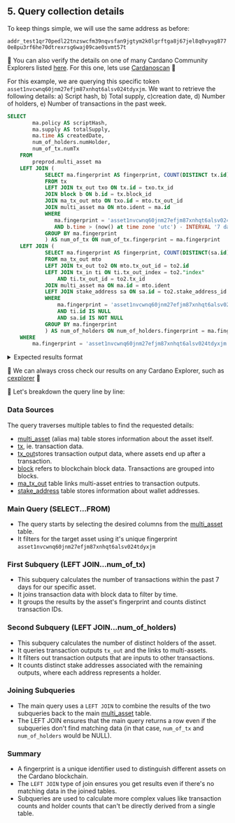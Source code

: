
## 5. Query collection details

To keep things simple, we will use the same address as before: 

`addr_test1qr70pedl22tnzswcfm39nqvsfan9jgtym2k0lgrftga8j67jel8q0vyag8770e8pu3rf6he70dtrexrsg6waj09cae0svmt57t`

🔎 You can also verify the details on one of many Cardano Community Explorers listed [here](https://explorer.cardano.org/en/). For this one, lets use [Cardanoscan](https://preprod.cardanoscan.io/address/00fcf0e5bf52973141d84ee25981904f66592164daacffa0695a3a796bd2cfce07b09d41fde7e4e1e4469d5f3e7b563c9870469dd93cb8ee5f) 🎯

For this example, we are querying this specific token `asset1nvcwnq60jnm27efjm87xnhqt6alsv024tdyxjm`. We want to retrieve the following details: a) Script hash, b) Total supply, c)creation date, d) Number of holders, e) Number of transactions in the past week.

```sql
SELECT
		ma.policy AS scriptHash,
		ma.supply AS totalSupply,
		ma.time AS createdDate,
		num_of_holders.numHolder,
		num_of_tx.numTx
	FROM
		preprod.multi_asset ma
	LEFT JOIN (
			SELECT ma.fingerprint AS fingerprint, COUNT(DISTINCT tx.id) AS numTx
			FROM tx
			LEFT JOIN tx_out txo ON tx.id = txo.tx_id 
			JOIN block b ON b.id = tx.block_id 
			JOIN ma_tx_out mto ON txo.id = mto.tx_out_id
			JOIN multi_asset ma ON mto.ident = ma.id
			WHERE
			   ma.fingerprint = 'asset1nvcwnq60jnm27efjm87xnhqt6alsv024tdyxjm'
			   AND b.time > (now() at time zone 'utc') - INTERVAL '7 days'
			GROUP BY ma.fingerprint
			) AS num_of_tx ON num_of_tx.fingerprint = ma.fingerprint
	LEFT JOIN (
			SELECT ma.fingerprint AS fingerprint, COUNT(DISTINCT(sa.id)) AS numHolder
			FROM ma_tx_out mto
			LEFT JOIN tx_out to2 ON mto.tx_out_id = to2.id
			LEFT JOIN tx_in ti ON ti.tx_out_index = to2."index"
				AND ti.tx_out_id = to2.tx_id
			JOIN multi_asset ma ON ma.id = mto.ident
			LEFT JOIN stake_address sa ON sa.id = to2.stake_address_id
			WHERE
				ma.fingerprint = 'asset1nvcwnq60jnm27efjm87xnhqt6alsv024tdyxjm'
				AND ti.id IS NULL
				AND sa.id IS NOT NULL
			GROUP BY ma.fingerprint
			) AS num_of_holders ON num_of_holders.fingerprint = ma.fingerprint
	WHERE
		ma.fingerprint = 'asset1nvcwnq60jnm27efjm87xnhqt6alsv024tdyxjm'
```

<details>
<summary>
Expected results format
</summary>

```sql

     scripthash                                          |      totalsupply       |        createddate |datum_hash | numtx
---------------------------------------------------------+------------------------+--------------------+-----------+------- 
698a6ea0ca99f315034072af31eaac6ec11fe8558d3f48e9775aab9d | 45,000,000,000,000,000 | 2022-12-12 18:28:01|  1,046    |  33           
    
(1 rows)
```

</details>

🔎 We can always cross check our results on any Cardano Explorer, such as [cexplorer](https://preprod.cexplorer.io/policy/698a6ea0ca99f315034072af31eaac6ec11fe8558d3f48e9775aab9d#data) 🎯

🧐 Let's breakdown the query line by line:

<Steps>

### Data Sources

The query traverses multiple tables to find the requested details:

-  [multi_asset](https://github.com/cardano-foundation/cf-ledger-sync/blob/main/docs/pages/schema.md#multi_asset) (alias ma) table stores information about the asset itself.
-  [tx](https://github.com/cardano-foundation/cf-ledger-sync/blob/main/docs/pages/schema.md#tx), ie. transaction data.
-  [tx_out](https://github.com/cardano-foundation/cf-ledger-sync/blob/main/docs/pages/schema.md#tx_out)stores transaction output data, where assets end up after a transaction.
-  [block](https://github.com/cardano-foundation/cf-ledger-sync/blob/main/docs/pages/schema.md#block) refers to blockchain block data. Transactions are grouped into blocks.
-  [ma_tx_out](https://github.com/cardano-foundation/cf-ledger-sync/blob/main/docs/pages/schema.md#ma_tx_out) table links multi-asset entries to transaction outputs.
-  [stake_address](https://github.com/cardano-foundation/cf-ledger-sync/blob/main/docs/pages/schema.md#stake_address) table stores information about wallet addresses.

### Main Query (SELECT...FROM)

- The query starts by selecting the desired columns from the [multi_asset](https://github.com/cardano-foundation/cf-ledger-sync/blob/main/docs/pages/schema.md#multi_asset) table.
- It filters for the target asset using it's unique fingerprint `asset1nvcwnq60jnm27efjm87xnhqt6alsv024tdyxjm`

### First Subquery (LEFT JOIN...num_of_tx)

- This subquery calculates the number of transactions within the past 7 days for our specific asset.
- It joins transaction data with block data to filter by time.
- It groups the results by the asset's fingerprint and counts distinct transaction IDs.

### Second Subquery (LEFT JOIN...num_of_holders)

- This subquery calculates the number of distinct holders of the asset.
- It queries transaction outputs `tx_out` and the links to multi-assets.
- It filters out transaction outputs that are inputs to other transactions.
- It counts distinct stake addresses associated with the remaining outputs, where each address represents a holder.

### Joining Subqueries

- The main query uses a `LEFT JOIN` to combine the results of the two subqueries back to the main [multi_asset](https://github.com/cardano-foundation/cf-ledger-sync/blob/main/docs/pages/schema.md#multi_asset) table.
- The LEFT JOIN ensures that the main query returns a row even if the subqueries don't find matching data (in that case, `num_of_tx` and `num_of_holders` would be NULL).

### Summary 

- A fingerprint is a unique identifier used to distinguish different assets on the Cardano blockchain.
- The `LEFT JOIN` type of join ensures you get results even if there's no matching data in the joined tables.
- Subqueries are used to calculate more complex values like transaction counts and holder counts that can't be directly derived from a single table.

</Steps>
